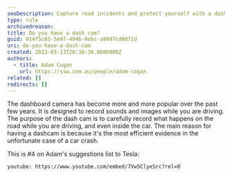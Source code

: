 ```yaml
---
seoDescription: Capture road incidents and protect yourself with a dashboard camera, providing efficient evidence in case of a car crash.
type: rule
archivedreason:
title: Do you have a dash cam?
guid: 814f5c65-5e97-494b-8ebc-a99d7cd0d71d
uri: do-you-have-a-dash-cam
created: 2013-03-13T20:38:36.0000000Z
authors:
  - title: Adam Cogan
    url: https://ssw.com.au/people/adam-cogan
related: []
redirects: []
---
```


The dashboard camera has become more and more popular over the past few years. It is designed to record sounds and images while you are driving. The purpose of the dash cam is to carefully record what happens on the road while you are driving, and even inside the car.
The main reason for having a dashcam is because it's the most efficient evidence in the unfortunate case of a car crash.

This is #4 on Adam's suggestions list to Tesla:

`youtube: https://www.youtube.com/embed/7Vw5ClyeSrc?rel=0`